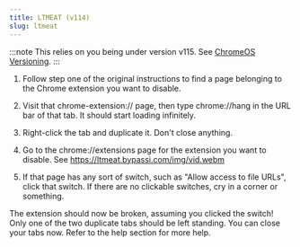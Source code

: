 ```yaml
---
title: LTMEAT (v114)
slug: ltmeat
---
```



:::note
This relies on you being under version v115. See [ChromeOS Versioning](/kajigs/crosver).
:::


1. Follow step one of the original instructions to find a page belonging to the Chrome extension you want to disable.

2. Visit that chrome-extension:// page, then type chrome://hang in the URL bar of that tab. It should start loading infinitely.

3. Right-click the tab and duplicate it. Don't close anything.

4. Go to the chrome://extensions page for the extension you want to disable. See https://ltmeat.bypassi.com/img/vid.webm

5. If that page has any sort of switch, such as "Allow access to file URLs", click that switch. If there are no clickable switches, cry in a corner or something.

The extension should now be broken, assuming you clicked the switch! Only one of the two duplicate tabs should be left standing. You can close your tabs now. Refer to the help section for more help.

